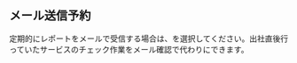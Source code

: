 ## メール送信予約

定期的にレポートをメールで受信する場合は、<Cmdname sid="set_up_emailing" className="uitext" />を選択してください。出社直後行っていたサービスのチェック作業をメール確認で代わりにできます。

<ImgLang img='report_mail.png' desc='report mail' />
